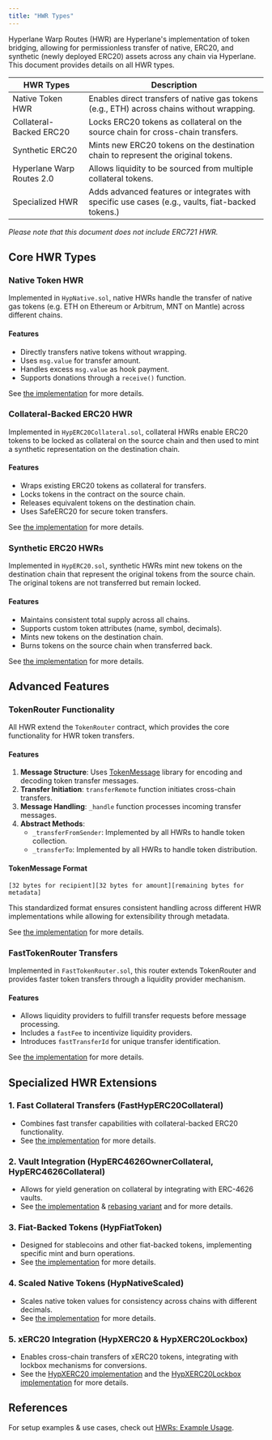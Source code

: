 ```yaml
---
title: "HWR Types"
---
```


Hyperlane Warp Routes (HWR) are Hyperlane's implementation of token bridging, allowing for permissionless transfer of native, ERC20, and synthetic (newly deployed ERC20) assets across any chain via Hyperlane. This document provides details on all HWR types.

| **HWR Types**             | **Description**                                                                                  |
| ------------------------- | ------------------------------------------------------------------------------------------------ |
| Native Token HWR          | Enables direct transfers of native gas tokens (e.g., ETH) across chains without wrapping.        |
| Collateral-Backed ERC20   | Locks ERC20 tokens as collateral on the source chain for cross-chain transfers.                  |
| Synthetic ERC20           | Mints new ERC20 tokens on the destination chain to represent the original tokens.                |
| Hyperlane Warp Routes 2.0 | Allows liquidity to be sourced from multiple collateral tokens.                                  |
| Specialized HWR           | Adds advanced features or integrates with specific use cases (e.g., vaults, fiat-backed tokens.) |

_Please note that this document does not include ERC721 HWR._

## Core HWR Types

### Native Token HWR

Implemented in `HypNative.sol`, native HWRs handle the transfer of native gas tokens (e.g. ETH on Ethereum or Arbitrum, MNT on Mantle) across different chains.

#### Features

- Directly transfers native tokens without wrapping.
- Uses `msg.value` for transfer amount.
- Handles excess `msg.value` as hook payment.
- Supports donations through a `receive()` function.

See [the implementation](https://github.com/hyperlane-xyz/hyperlane-monorepo/blob/main/solidity/contracts/token/HypNative.sol) for more details.

### Collateral-Backed ERC20 HWR

Implemented in `HypERC20Collateral.sol`, collateral HWRs enable ERC20 tokens to be locked as collateral on the source chain and then used to mint a synthetic representation on the destination chain.

#### Features

- Wraps existing ERC20 tokens as collateral for transfers.
- Locks tokens in the contract on the source chain.
- Releases equivalent tokens on the destination chain.
- Uses SafeERC20 for secure token transfers.

See [the implementation](https://github.com/hyperlane-xyz/hyperlane-monorepo/blob/main/solidity/contracts/token/HypERC20Collateral.sol) for more details.

### Synthetic ERC20 HWRs

Implemented in `HypERC20.sol`, synthetic HWRs mint new tokens on the destination chain that represent the original tokens from the source chain. The original tokens are not transferred but remain locked.

#### Features

- Maintains consistent total supply across all chains.
- Supports custom token attributes (name, symbol, decimals).
- Mints new tokens on the destination chain.
- Burns tokens on the source chain when transferred back.

See [the implementation](https://github.com/hyperlane-xyz/hyperlane-monorepo/blob/main/solidity/contracts/token/HypERC20.sol) for more details.

## Advanced Features

### TokenRouter Functionality

All HWR extend the `TokenRouter` contract, which provides the core functionality for HWR token transfers.

#### Features

1. **Message Structure**: Uses [TokenMessage](https://github.com/hyperlane-xyz/hyperlane-monorepo/blob/main/solidity/contracts/token/libs/TokenMessage.sol) library for encoding and decoding token transfer messages.
2. **Transfer Initiation**: `transferRemote` function initiates cross-chain transfers.
3. **Message Handling**: `_handle` function processes incoming transfer messages.
4. **Abstract Methods**:
   - `_transferFromSender`: Implemented by all HWRs to handle token collection.
   - `_transferTo`: Implemented by all HWRs to handle token distribution.

#### TokenMessage Format

```solidity
[32 bytes for recipient][32 bytes for amount][remaining bytes for metadata]
```

This standardized format ensures consistent handling across different HWR implementations while allowing for extensibility through metadata.

See [the implementation](https://github.com/hyperlane-xyz/hyperlane-monorepo/blob/main/solidity/contracts/token/libs/TokenRouter.sol) for more details.

### FastTokenRouter Transfers

Implemented in `FastTokenRouter.sol`, this router extends TokenRouter and provides faster token transfers through a liquidity provider mechanism.

#### Features

- Allows liquidity providers to fulfill transfer requests before message processing.
- Includes a `fastFee` to incentivize liquidity providers.
- Introduces `fastTransferId` for unique transfer identification.

See [the implementation](https://github.com/hyperlane-xyz/hyperlane-monorepo/blob/main/solidity/contracts/token/libs/FastTokenRouter.sol) for more details.

## Specialized HWR Extensions

### 1. Fast Collateral Transfers (FastHypERC20Collateral)

- Combines fast transfer capabilities with collateral-backed ERC20 functionality.
- See [the implementation](https://github.com/hyperlane-xyz/hyperlane-monorepo/blob/main/solidity/contracts/token/extensions/FastHypERC20Collateral.sol) for more details.

### 2. Vault Integration (HypERC4626OwnerCollateral, HypERC4626Collateral)

- Allows for yield generation on collateral by integrating with ERC-4626 vaults.
- See [the implementation](https://github.com/hyperlane-xyz/hyperlane-monorepo/blob/main/solidity/contracts/token/extensions/HypERC4626OwnerCollateral.sol) & [rebasing variant](https://github.com/hyperlane-xyz/hyperlane-monorepo/blob/main/solidity/contracts/token/extensions/HypERC4626Collateral.sol) and for more details.

### 3. Fiat-Backed Tokens (HypFiatToken)

- Designed for stablecoins and other fiat-backed tokens, implementing specific mint and burn operations.
- See [the implementation](https://github.com/hyperlane-xyz/hyperlane-monorepo/blob/main/solidity/contracts/token/extensions/HypFiatToken.sol) for more details.

### 4. Scaled Native Tokens (HypNativeScaled)

- Scales native token values for consistency across chains with different decimals.
- See [the implementation](https://github.com/hyperlane-xyz/hyperlane-monorepo/blob/main/solidity/contracts/token/extensions/HypNativeScaled.sol) for more details.

### 5. xERC20 Integration (HypXERC20 & HypXERC20Lockbox)

- Enables cross-chain transfers of xERC20 tokens, integrating with lockbox mechanisms for conversions.
- See the [HypXERC20 implementation](https://github.com/hyperlane-xyz/hyperlane-monorepo/blob/main/solidity/contracts/token/extensions/HypXERC20.sol) and the [HypXERC20Lockbox implementation](https://github.com/hyperlane-xyz/hyperlane-monorepo/blob/main/solidity/contracts/token/extensions/HypXERC20Lockbox.sol) for more details.

## References

For setup examples & use cases, check out [HWRs: Example Usage](./example-usage).
